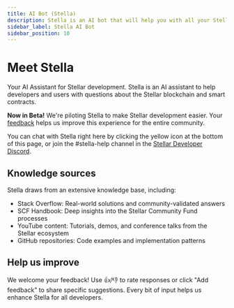 ```yaml
---
title: AI Bot (Stella)
description: Stella is an AI bot that will help you with all your Stellar questions
sidebar_label: Stella AI Bot
sidebar_position: 10
---
```


# Meet Stella

Your AI Assistant for Stellar development. Stella is an AI assistant to help developers and users with questions about the Stellar blockchain and smart contracts.

**Now in Beta!** We're piloting Stella to make Stellar development easier. Your [feedback](#help-us-improve) helps us improve this experience for the entire community.

You can chat with Stella right here by clicking the yellow icon at the bottom of this page, or join the #stella-help channel in the [Stellar Developer Discord](https://discord.gg/stellardev).

## Knowledge sources

Stella draws from an extensive knowledge base, including:

- Stack Overflow: Real-world solutions and community-validated answers
- SCF Handbook: Deep insights into the Stellar Community Fund processes
- YouTube content: Tutorials, demos, and conference talks from the Stellar ecosystem
- GitHub repositories: Code examples and implementation patterns

## Help us improve

We welcome your feedback! Use 👍/👎 to rate responses or click "Add feedback" to share specific suggestions. Every bit of input helps us enhance Stella for all developers.
